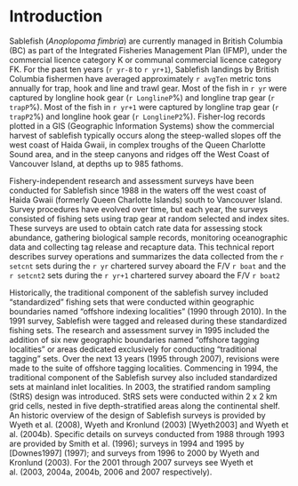 # Introduction

Sablefish (*Anoplopoma fimbria*) are currently managed in British Columbia (BC) as part of the Integrated Fisheries Management Plan (IFMP), under the commercial licence category K or communal commercial licence category FK.  For the past ten years (`r yr-8` to `r yr+1`), Sablefish landings by British Columbia fishermen have averaged approximately `r avgTen` metric tons annually for trap, hook and line and trawl gear.  Most of the fish in `r yr` were captured by longline hook gear (`r LonglineP`\%) and longline trap gear (`r trapP`\%).   Most of the fish in `r yr+1` were captured by longline trap gear (`r trapP2`\%) and longline hook gear (`r LonglineP2`\%).  Fisher-log records plotted in a GIS (Geographic Information Systems) show the commercial harvest of sablefish typically occurs along the steep-walled slopes off the west coast of Haida Gwaii, in complex troughs of the Queen Charlotte Sound area, and in the steep canyons and ridges off the West Coast of Vancouver Island, at depths up to 985 fathoms.  

Fishery-independent research and assessment surveys have been conducted for Sablefish since 1988 in the waters off the west coast of Haida Gwaii (formerly Queen Charlotte Islands) south to Vancouver Island.  Survey procedures have evolved over time, but each year, the surveys consisted of fishing sets using trap gear at random selected and index sites.  These surveys are used to obtain catch rate data for assessing stock abundance, gathering biological sample records, monitoring oceanographic data and collecting tag release and recapture data.  This technical report describes survey operations and summarizes the data collected from the `r setcnt` sets during the `r yr` chartered survey aboard the F/V `r boat` and the `r setcnt2` sets during the `r yr+1` chartered survey aboard the F/V `r boat2`

Historically, the traditional component of the sablefish survey included "standardized" fishing sets that were conducted within geographic boundaries named "offshore indexing localities" (1990 through 2010).   In the 1991 survey, Sablefish were tagged and released during these standardized fishing sets.  The research and assessment survey in 1995 included the addition of six new geographic boundaries named "offshore tagging localities" or areas dedicated exclusively for conducting "traditional tagging" sets.  Over the next 13 years (1995 through 2007), revisions were made to the suite of offshore tagging localities.   Commencing in 1994, the traditional component of the Sablefish survey also included standardized sets at mainland inlet localities.  In 2003, the stratified random sampling (StRS) design was introduced.  StRS sets were conducted within 2 x 2 km grid cells, nested in five depth-stratified areas along the continental shelf.  An historic overview of the design of Sablefish surveys is provided by Wyeth et al. (2008), Wyeth and Kronlund (2003) [Wyeth2003] and Wyeth et al. (2004b).  Specific details on surveys conducted from 1988 through 1993 are provided by Smith et al. (1996); surveys in 1994 and 1995 by [Downes1997] (1997); and surveys from 1996 to 2000 by Wyeth and Kronlund (2003).   For the 2001 through 2007 surveys see Wyeth et al. (2003, 2004a, 2004b, 2006 and 2007 respectively).  

